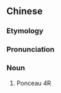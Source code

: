 {{also|胭脂红}}
==Chinese==
{{zh-forms|s=胭脂红|type=21}}

===Etymology===
{{zh-compound|胭脂|紅|rouge|red}}

===Pronunciation===
{{zh-pron
|m=yānzhīhóng
|cat=n
}}

===Noun===
{{zh-noun}}

# Ponceau 4R